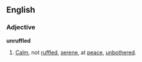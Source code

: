 ==English==
===Adjective===
'''unruffled'''

#[[calm|Calm]], not [[ruffled]], [[serene]], at [[peace]], [[unbothered]].